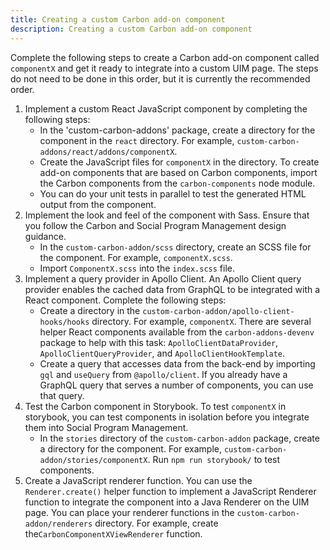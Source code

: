 ```yaml
---
title: Creating a custom Carbon add-on component
description: Creating a custom Carbon add-on component
---
```


Complete the following steps to create a Carbon add-on component called `componentX` and get it ready to integrate into a custom UIM page. 
The steps do not need to be done in this order, but it is currently the recommended order.

1. Implement a custom React JavaScript component by completing the following steps:
   - In the 'custom-carbon-addons' package, create a directory for the component in the `react` directory. For example, `custom-carbon-addons/react/addons/componentX`.
   - Create the JavaScript files for `componentX` in the directory. To create add-on components that are based on Carbon components, import the Carbon components from the `carbon-components` node module.
   - You can do your unit tests in parallel to test the generated HTML output from the component.
2. Implement the look and feel of the component with Sass. Ensure that you follow the Carbon and Social Program Management design guidance.
   - In the `custom-carbon-addon/scss` directory, create an SCSS file for the component. For example, `componentX.scss`.
   - Import `ComponentX.scss` into the `index.scss` file.
3. Implement a query provider in Apollo Client. An Apollo Client query provider enables the cached data from GraphQL to be integrated with a React component. Complete the following steps:
    - Create a directory in the `custom-carbon-addon/apollo-client-hooks/hooks` directory. For example, `componentX`. There are several helper
      React components available from the `carbon-addons-devenv` package to help with this task: `ApolloClientDataProvider`, `ApolloClientQueryProvider`, and
      `ApolloClientHookTemplate`.
    - Create a query that accesses data from the back-end by importing `gql` and `useQuery` from `@apollo/client`. If you already have a GraphQL query that serves a number of components, you can use that query.
4. Test the Carbon component in Storybook. To test `componentX` in storybook, you can test components in isolation before you integrate them into Social Program Management.
   - In the `stories` directory of the `custom-carbon-addon` package, create a directory for the component. For example, `custom-carbon-addon/stories/componentX`. Run `npm run storybook/` to test components.
5. Create a JavaScript renderer function.  You can use the `Renderer.create()` helper function to implement a JavaScript Renderer function to integrate the component into a Java Renderer on the UIM page. You can place your renderer functions in the `custom-carbon-addon/renderers` directory. For example, create the`CarbonComponentXViewRenderer` function.